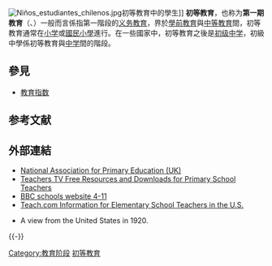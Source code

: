 {{multiple issues|
{{expert|time=2019-03-29T02:15:59+00:00}}
{{missing information|概念、发展沿革、各国情况、现状|time=2019-03-29T02:15:59+00:00}}
{{unreferenced|time=2019-03-29T02:15:59+00:00}}
}}
[[File:Niños_estudiantes_chilenos.jpg|thumb]]初等教育中的學生]]
'''初等教育'''，也称为'''第一期教育'''（{{lang-en|Primary education}}、{{lang|en|Elementary education}}）一般而言係指第一階段的[[义务教育|义务教育]]，界於[[學前教育|學前教育]]與[[中等教育|中等教育]]間，初等教育通常在[[小学|小学]]或[[國民小學|國民小學]]進行。在一些國家中，初等教育之後是[[初级中学|初级中学]]，初級中學係初等教育與[[中学|中学]]間的階段。

==參見==
{{Wikipedia books|Education}}
*[[教育指数|教育指数]]

== 参考文献 ==
{{Reflist}}

== 外部連結 ==
* [https://web.archive.org/web/20200406183013/https://www.nape.org.uk/ National Association for Primary Education (UK)]
* [https://web.archive.org/web/20070620101151/http://www.teachers.tv/video/browser/810 Teachers TV Free Resources and Downloads for Primary School Teachers]
* [http://www.bbc.co.uk/schools/websites/4_11/index.shtml BBC schools website 4-11]{{Wayback|url=http://www.bbc.co.uk/schools/websites/4_11/index.shtml |date=20090821183543 }}
* [https://web.archive.org/web/20130114090207/http://teach.com/elementary-school-teacher Teach.com Information for Elementary School Teachers in the U.S.]
* {{cite Americana |wstitle = Education, Elementary |author = {{tsl|en|William N. Hailmann}} |short = x }} A view from the United States in 1920.

{{-}}
{{Education stages}}

{{Authority control}}

{{DEFAULTSORT:Primary Education}}
[[Category:教育阶段|Category:教育阶段]]
[[Category:初等教育|]]